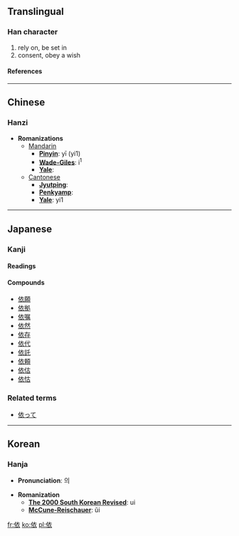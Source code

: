 ==Translingual==
===Han character===
{{Han char|rad=人|as=06|sn=8|four=2023<sub>2</sub>|canj=人卜竹女 (OYHV)}}
# rely on, be set in
# consent, obey a wish
====References====
{{Han ref|kx=0102.180|dkj=00607|dj=0217.020|hdz=10152.080|uh=4F9D|ud=20381|bh=A8CC|bd=43212}}
----

==Chinese==
===Hanzi===


* '''Romanizations'''
** [[Mandarin]]
*** '''[[Pinyin]]''': yī (yi1)
*** '''[[Wade-Giles]]''': i<sup>1</sup>
*** '''[[Yale]]''': 
**[[Cantonese]]
***'''[[Jyutping]]''':
***'''[[Penkyamp]]''': 
***'''[[Yale]]''': yi1


----
==Japanese==
===Kanji===
{{ja-kanji|grade=|rs=人06}}
====Readings====
{{ja-readings|on=[[い]] ([[i]]), [[え]] ([[e]])|kun=[[よる]] ([[依る]], [[yoru]])}}
====Compounds====
*[[依願]]
*[[依拠]]
*[[依嘱]]
*[[依然]]
*[[依存]]
*[[依代]]
*[[依託]]
*[[依頼]]
*[[依估]]
*[[依怙]]


===Related terms===
*[[依って]]
----
==Korean==
===Hanja===

* '''Pronunciation''': 의

* '''Romanization'''
** '''[[The 2000 South Korean Revised Romanization|The 2000 South Korean Revised]]''': ui
** '''[[McCune-Reischauer]]''': ŭi





[[fr:依]]
[[ko:依]]
[[pl:依]]